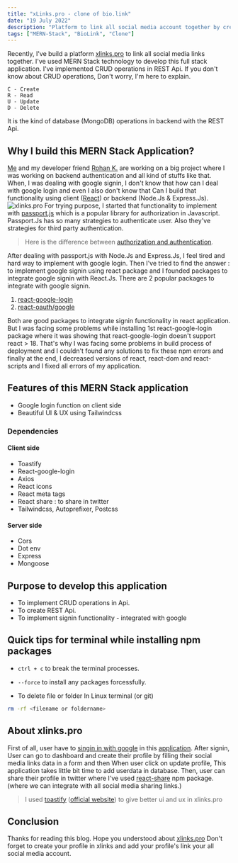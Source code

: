 ```yaml
---
title: "xLinks.pro - clone of bio.link"
date: "19 July 2022"
description: "Platform to link all social media account together by creating a profile in xlinks.pro"
tags: ["MERN-Stack", "BioLink", "Clone"]
---
```


Recently, I've build a platform [xlinks.pro](https://www.xlinks.pro/) to link all social media links together. I've used MERN Stack technology to develop this full stack application.
I've implemented CRUD operations in REST Api. If you don't know about CRUD operations, Don't worry, I'm here to explain.

```
C - Create
R - Read
U - Update
D - Delete
```

It is the kind of database (MongoDB) operations in backend with the REST Api.

## Why I build this MERN Stack Application?

[Me](https://twitter.com/AbhiDadhaniya3) and my developer friend [Rohan K.](https://twitter.com/rohan_jpeg) are working on a big project where I was working on backend authentication and all kind of stuffs like that. When, I was dealing with google signin, I don't know that how can I deal with google login and even I also don't know that Can I build that functionality using client ([React](https://reactjs.org/)) or backend (Node.Js & Express.Js).
![xlinks.pro](https://dev-to-uploads.s3.amazonaws.com/uploads/articles/7o6zu7847lm78fgy95ek.jpg)
For trying purpose, I started that functionality to implement with [passport.js](https://www.passportjs.org/) which is a popular library for authorization in Javascript. Passport.Js has so many strategies to authenticate user. Also they've strategies for third party authentication.

> Here is the difference between [authorization and authentication](https://www.onelogin.com/learn/authentication-vs-authorization).

After dealing with passport.js with Node.Js and Express.Js, I feel tired and hard way to implement with google login.
Then I've tried to find the answer : to implement google signin using react package and I founded packages to integrate google signin with React.Js.
There are 2 popular packages to integrate with google signin.

1. [react-google-login](https://www.npmjs.com/package/react-google-login)
2. [react-oauth/google](https://www.npmjs.com/package/@react-oauth/google)

Both are good packages to integrate signin functionality in react application.
But I was facing some problems while installing 1st react-google-login package where it was showing that react-google-login doesn't support react > 18.
That's why I was facing some problems in build process of deployment and I couldn't found any solutions to fix these npm errors and finally at the end, I decreased versions of react, react-dom and react-scripts and I fixed all errors of my application.

## Features of this MERN Stack application

-   Google login function on client side
-   Beautiful UI & UX using Tailwindcss

### Dependencies

#### Client side

-   Toastify
-   React-google-login
-   Axios
-   React icons
-   React meta tags
-   React share : to share in twitter
-   Tailwindcss, Autoprefixer, Postcss

#### Server side

-   Cors
-   Dot env
-   Express
-   Mongoose

## Purpose to develop this application

-   To implement CRUD operations in Api.
-   To create REST Api.
-   To implement signin functionality - integrated with google

## Quick tips for terminal while installing npm packages

-   `ctrl + c` to break the terminal processes.

-   `--force` to install any packages forcessfully.

-   To delete file or folder In Linux terminal (or git)

```bash
rm -rf <filename or foldername>
```

## About xlinks.pro

First of all, user have to [singin in with google](https://www.xlinks.pro/signin) in this [application](https://www.xlinks.pro/).
After signin, User can go to dashboard and create their profile by filling their social media links data in a form and then When user click on update profile, This application takes little bit time to add userdata in database.
Then, user can share their profile in twitter where I've used [react-share](https://www.npmjs.com/package/react-share) npm package. (where we can integrate with all social media sharing links.)

> I used [toastify](https://www.npmjs.com/package/react-toastify) ([official website](https://fkhadra.github.io/react-toastify/introduction/)) to give better ui and ux in xlinks.pro

## Conclusion

Thanks for reading this blog. Hope you understood about [xlinks.pro](https://xlinks.pro/) Don't forget to create your profile in xlinks and add your profile's link your all social media account.
